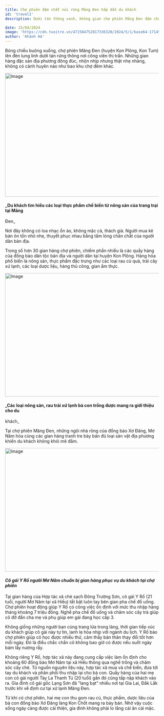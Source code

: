 ```yaml
---
title: Chợ phiên đậm chất núi rừng Măng Đen hấp dẫn du khách
id: 'travel2'
description: Dưới tán thông xanh, không gian chợ phiên Măng Đen đậm chất núi rừng níu chân hàng ngàn du khách tìm tới cao nguyên xứ lạnh mỗi ngày.

date: 15/04/2024
image: 'https://cdn.tuoitre.vn/471584752817336320/2024/5/1/base64-17145536078551766928904.jpeg'
author: 'Khánh Hà'
---
```


Bóng chiều buông xuống, chợ phiên Măng Đen (huyện Kon Plông, Kon Tum) lên đèn lung linh dưới tán rừng thông nơi công viên thị trấn.
Những gian hàng đặc sản địa phương đông đúc, nhộn nhịp nhưng thật nhẹ nhàng, không có cảnh huyên náo như bao khu chợ đêm khác.

<Image
	className="!w-full"
	src="https://cdn.tuoitre.vn/471584752817336320/2024/5/1/base64-17145536078551766928904.jpeg"
	width="718"
	height="404"
	alt="Image"
/>
#### _Du khách tìm hiểu các loại thực phẩm chế biến từ nông sản của trang trại tại Măng
Đen_

Nơi đây không có loa nhạc ồn ào, không mặc cả, thách giá. Người mua kẻ bán ôn tồn nhỏ nhẹ, thuyết phục nhau bằng tấm lòng chân chất của người dân bản địa.

Trong số hơn 30 gian hàng chợ phiên, chiếm phần nhiều là các quầy hàng của đồng bào dân tộc bản địa và người dân tại huyện Kon Plông. Hàng hóa phổ biến là nông sản, thực phẩm đặc trưng như các loại rau củ quả, trái cây xứ lạnh, các loại dược liệu, hàng thủ công, gian ẩm thực.

<Image
	className="!w-full"
	src="https://cdn.tuoitre.vn/471584752817336320/2024/5/1/base64-17145536079012122343522.jpeg"
	width="718"
	height="404"
	alt="Image"
/>
#### _Các loại nông sản, rau trái xứ lạnh bà con trồng được mang ra giới thiệu cho du
khách_

Tại chợ phiên Măng Đen, những ngôi nhà rông của đồng bào Xơ Đăng, Mơ Nâm hòa cùng các gian hàng tranh tre bày bán đủ loại sản vật địa phương khiến du khách không khỏi mê đắm.

<Image
	className="!w-full"
	src="https://cdn.tuoitre.vn/471584752817336320/2024/4/19/base64-17134938893901878484699.jpeg"
	width="718"
	height="404"
	alt="Image"
/>
#### _Cô gái Y Rố người Mơ Nâm chuẩn bị gian hàng phục vụ du khách tại chợ phiên_

Tại gian hàng của Hợp tác xã chè sạch Đông Trường Sơn, cô gái Y Rố (21 tuổi, người Mơ Nâm tại xã Hiếu) tất bật luôn tay bên gian pha chế đồ uống.
Chợ phiên hoạt động giúp Y Rố có công việc ổn định với mức thu nhập hàng tháng khoảng 7 triệu đồng. Nghề pha chế đồ uống và chăm sóc cây trà giúp cô đỡ đần cha mẹ và phụ giúp em gái đang học cấp 3.

Không giống những người bạn cùng trang lứa trong làng, thời gian tiếp xúc du khách giúp cô gái này tự tin, lanh lẹ hòa nhịp với ngành du lịch.
Y Rố bảo chợ phiên giúp cô học được nhiều thứ, cảm thấy bản thân thay đổi tốt hơn mỗi ngày. Đó là điều chắc chắn cô không bao giờ có được nếu suốt ngày bám lấy nương rẫy.

Không riêng Y Rố, hợp tác xã này đang cung cấp việc làm ổn định cho khoảng 60 đồng bào Mơ Nâm tại xã Hiếu thông qua nghề trồng và chăm sóc cây chè. Từ nguồn nguyên liệu này, hợp tác xã mua và chế biến, đưa tới tay du khách và phân phối thu nhập lại cho bà con.
Quầy hàng của hai mẹ con cô gái người Tày La Thanh Tú (20 tuổi) gần đó cũng tấp nập khách vào ra. Gia đình cô gái gốc Lạng Sơn đã "lang bạt" nhiều nơi tại Gia Lai, Đắk Lắk trước khi về định cư tại xứ lạnh Măng Đen.

Từ khi có chợ phiên, hai mẹ con thu gom rau củ, thực phẩm, dược liệu của bà con đồng bào Xơ Đăng làng Kon Chốt mang ra bày bán. Nhờ vậy cuộc sống ngày càng được cải thiện, gia đình không phải lo lắng cái ăn cái mặc.
